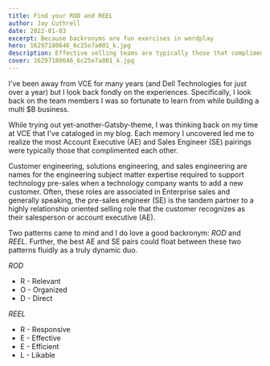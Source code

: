 ```yaml
---
title: Find your ROD and REEL
author: Jay Cuthrell
date: 2022-01-03
excerpt: Because backronyms are fun exercises in wordplay
hero: 16297180646_6c25e7a001_k.jpg
description: Effective selling teams are typically those that compliment each other
cover: 16297180646_6c25e7a001_k.jpg
---
```

I've been away from VCE for many years (and Dell Technologies for just over a year) but I look back fondly on the experiences. Specifically, I look back on the team members I was so fortunate to learn from while building a multi $B business.

While trying out yet-another-Gatsby-theme, I was thinking back on my time at VCE that I've cataloged in my blog. Each memory I uncovered led me to realize the most Account Executive (AE) and Sales Engineer (SE) pairings were typically those that complimented each other.

Customer engineering, solutions engineering, and sales engineering are names for the engineering subject matter expertise required to support technology pre-sales when a technology company wants to add a new customer. Often, these roles are associated in Enterprise sales and generally speaking, the pre-sales engineer (SE) is the tandem partner to a highly relationship oriented selling role that the customer recognizes as their salesperson or account executive (AE).

Two patterns came to mind and I do love a good backronym: _ROD_ and _REEL_. Further, the best AE and SE pairs could float between these two patterns fluidly as a truly dynamic duo. 

_ROD_

- R - Relevant
- O - Organized
- D - Direct

_REEL_

- R - Responsive
- E - Effective
- E - Efficient
- L - Likable
